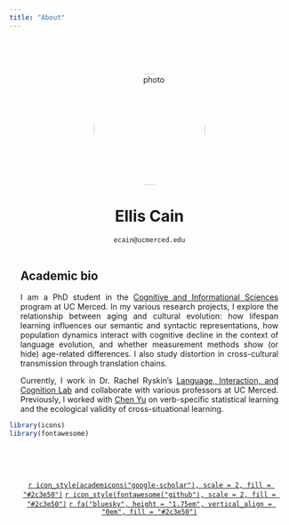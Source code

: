 ```yaml
---
title: "About"
---
```


<style type="text/css">
.title {
  display: none;
}
img {
  border-radius: 200px 200px 200px 200px;
}

</style>

<div class="row" style="text-align: center; padding-top: 50px; padding-right: 20px;padding-left: 20px">

<img src="img/cain_img.jpg" alt="photo" width="200" height="200" style="float:center">

# Ellis Cain

`ecain@ucmerced.edu`

</div>


<div class="row" style="text-align: justify; text-justify: inter-word;  padding-top: 2px;padding-right: 20px;padding-left: 20px">

## Academic bio

I am a PhD student in the [Cognitive and Informational Sciences](https://cogsci.ucmerced.edu) program at UC Merced. 
In my various research projects, I explore the relationship between aging and cultural evolution: how lifespan learning influences our semantic and syntactic representations, how population dynamics interact with cognitive decline in the context of language evolution, and whether measurement methods show (or hide) age-related differences. I also study distortion in cross-cultural transmission through translation chains.


Currently, I work in Dr. Rachel Ryskin's [Language, Interaction, and Cognition Lab](https://linclab0.github.io/) and collaborate with various professors at UC Merced. Previously, I worked with [Chen Yu](https://www.la.utexas.edu/users/dil/) on verb-specific statistical learning and the ecological validity of cross-situational learning. 

</div>



```r
library(icons)
library(fontawesome)
```

<div class="row" style="text-align: center; padding-top: 50px; padding-right: 20px;padding-left: 20px">

<!-- [`r icon_style(academicons("cv"), scale = 2, fill = "#2c3e50")`](pdf/cain_cv_2023.pdf) -->
[`r icon_style(academicons("google-scholar"), scale = 2, fill = "#2c3e50")`](https://scholar.google.com/citations?user=P4AiTp4AAAAJ&hl=en) 
[`r icon_style(fontawesome("github"), scale = 2, fill = "#2c3e50")`](https://github.com/ellissc)
[`r fa("bluesky", height = "1.75em", vertical_align = "0em", fill = "#2c3e50")`](https://bsky.app/profile/ellscain.bsky.social) 
</div>


